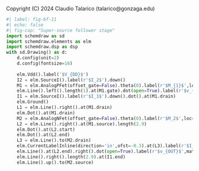 ::: {.content-hidden}
Copyright (C) 2024 Claudio Talarico (talarico@gonzaga.edu)
:::

```python
#| label: fig-bf-11
#| echo: false
#| fig-cap: "Super-source follower stage"
import schemdraw as sd
import schemdraw.elements as elm
import schemdraw.dsp as dsp
with sd.Drawing() as d:
    d.config(unit=2)
    d.config(fontsize=16)
    
    elm.Vdd().label('$V_{DD}$')
    I2 = elm.SourceI().label(r'$I_2$').down()
    M1 = elm.AnalogPFet(offset_gate=False).theta(0).label(r'$M_{1}$',loc='rgt', ofst=[-0,+0]).reverse()
    elm.Line().left().length(1).at(M1.gate).dot(open=True).label(r'$v_{IN}$',mathfont='dejavuserif',loc='lft')
    I1 = elm.SourceI().label(r'$I_1$').down().dot().at(M1.drain)
    elm.Ground()
    L1 = elm.Line().right().at(M1.drain)
    elm.Dot().at(M1.drain)
    M2 = elm.AnalogNFet(offset_gate=False).theta(0).label(r'$M_2$',loc='rgt').anchor('gate').reverse().at(L1.end)
    L2 = elm.Line().right().at(M1.source).length(2.9)
    elm.Dot().at(L2.start)
    elm.Dot().at(L2.end)
    L3 = elm.Line().to(M2.drain)
    elm.CurrentLabelInline(direction='in',ofst=-0.3).at(L3).label(r'$I_2-I_1$',loc='rgt',ofst=[-0.3,0.8])
    elm.Line().at(L2.end).right().dot(open=True).label(r'$v_{OUT}$',mathfont='dejavuserif',loc='rgt')
    elm.Line().right().length(2.9).at(I1.end)
    elm.Line().up().to(M2.source)    
```

